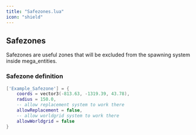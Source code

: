 ```yaml
---
title: "Safezones.lua"
icon: "shield"
---
```


## Safezones
Safezones are useful zones that will be excluded from the spawning system inside mega_entities.

### Safezone definition
```lua
['Example_Safezone'] = {
    coords = vector3(-813.63, -1319.39, 43.78),
    radius = 150.0,
    -- allow replacement system to work there
    allowReplacement = false,
    -- allow worldgrid system to work there
    allowWorldgrid = false
}
```
